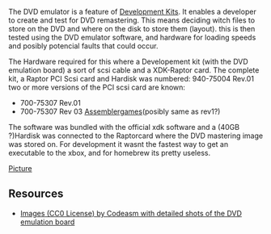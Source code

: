 The DVD emulator is a feature of [[Development Kits]].
It enables a developer to create and test for DVD remastering.
This means deciding witch files to store on the DVD and where on the disk to store them (layout).{{citation needed}}
this is then tested using the DVD emulator software, and hardware for loading speeds and posibly potencial faults that could occur.

The Hardware required for this where a Developement kit (with the DVD emulation board) a sort of scsi cable and a XDK-Raptor card.{{citation needed}}
The complete kit, a Raptor PCI Scsi card and Hardisk was numbered: 940-75004 Rev.01
two or more versions of the PCI scsi card are known:
* 700-75307 Rev.01
* 700-75307 Rev 03 [https://assemblergames.com/threads/sealed-xbox-raptor-card-for-xdk-dvd-emu.41763/ Assemblergames](posibly same as rev1?)

The software was bundled with the official xdk software and a (40GB ?{{citation needed}})Hardisk was connected to the Raptorcard where the DVD mastering image was stored on.
For development it wasnt the fastest way to get an executable to the xbox, and for homebrew its pretty useless.{{citation needed}}
{{FIXME|reason=Describe the purpose in more detail}}


[http://codeasm.com/xbox/images/dvt4/SL734877.JPG Picture]{{FIXME|reason=Contact codeasm about more pics / without watermarks}}

== Resources ==
* [http://imgur.com/a/vJi9E Images (CC0 License) by Codeasm with detailed shots of the DVD emulation board]
